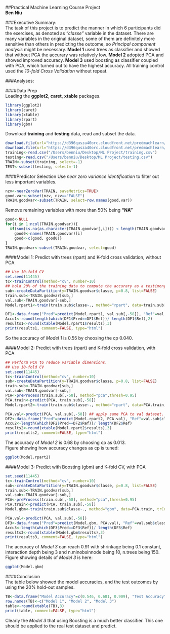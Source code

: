 ##Practical Machine Learning Course Project   
**Ben Niu**  

###Executive Summary:  
The task of this project is to predict the manner in which 6 participants did the exercises, as denoted as *"classe"* variable in the dataset. There are many variables in the original dataset, some of them are definitely more sensitive than others in predicting the outcome, so *Principal component analysis* might be necessary. **Model 1** used trees as classifier and showed that without PCA the accurary was relatively low. **Model 2** adopted PCA and showed improved accuracy. **Model 3** used boosting as classifier coupled with PCA, which turned out to have the highest accuracy. All training control used the *10-fold Cross Validation* without repeat.  

###Analyses:  

####Data Prep  
Loading the **ggplot2**, **caret**, **xtable** packages.  
```r
library(ggplot2)
library(caret)
library(xtable)
library(rpart)
library(gbm)
```
Download **training** and **testing** data, read and subset the data. 
```r
download.file(url="https://d396qusza40orc.cloudfront.net/predmachlearn/pml-training.csv", destfile="/Users/benniu/Desktop/ML Project/training.csv", method="curl")
download.file(url="https://d396qusza40orc.cloudfront.net/predmachlearn/pml-testing.csv",destfile="/Users/benniu/Desktop/ML Project/testing.csv", method="curl")
training<-read.csv("/Users/benniu/Desktop/ML Project/training.csv")
testing<-read.csv("/Users/benniu/Desktop/ML Project/testing.csv")
TRAIN<-subset(training, select=-1)
TEST<-subset(testing, select=-1)
```

####Predictor Selection
Use *near zero variance identification* to filter out less important variables.  
```r
nzv<-nearZeroVar(TRAIN, saveMetrics=TRUE)
good.var<-subset(nzv, nzv=="FALSE")
TRAIN.goodvar<-subset(TRAIN, select=row.names(good.var))
```
Remove remaining variables with more than 50% being **"NA"**  
```r
good<-NULL
for(i in 1:ncol(TRAIN.goodvar)){
  if(sum(is.na(as.character(TRAIN.goodvar[,i]))) < length(TRAIN.goodvar[,i])*0.5){
    good0<-names(TRAIN.goodvar)[i]
    good<-c(good, good0)}
}
TRAIN.goodvar<-subset(TRAIN.goodvar, select=good)
```

####Model 1: Predict with trees (rpart) and K-fold cross validation, without PCA
```r
## Use 10-fold CV
set.seed(11445)
tc<-trainControl(method="cv", number=10)
## hold 20% of the training data to compute the accurary as a testimony of the model.
sub<-createDataPartition(y=TRAIN.goodvar$classe, p=0.8, list=FALSE)
train.sub<-TRAIN.goodvar[sub,]
val.sub<-TRAIN.goodvar[-sub,]
Model.rpart1<-train(train.sub$classe~., method="rpart", data=train.sub[,-58], trControl=tc)
```
```r
DF1<-data.frame("Pred"=predict(Model.rpart1, val.sub[,-58]), "Ref"=val.sub$classe)
Accu1<-round(length(which(DF1$Pred==DF1$Ref))/ length(DF1$Ref),2)
results1<-round(xtable(Model.rpart1$results),3)
print(results1, comment=FALSE, type="html")
```
So the accuracy of *Model 1* is 0.55 by choosing the cp 0.040.  

####Model 2: Predict with trees (rpart) and K-fold cross validation, with PCA
```r
## Perform PCA to reduce variable dimensions.
## Use 10-fold CV
set.seed(11445)
tc<-trainControl(method="cv", number=10)
sub<-createDataPartition(y=TRAIN.goodvar$classe, p=0.8, list=FALSE)
train.sub<-TRAIN.goodvar[sub,]
val.sub<-TRAIN.goodvar[-sub,]
PCA<-preProcess(train.sub[,-58], method="pca",thresh=0.95)
PCA.train<-predict(PCA, train.sub[,-58])
Model.rpart2<-train(train.sub$classe~., method="rpart", data=PCA.train, trControl=tc)
```
```r
PCA.val<-predict(PCA, val.sub[,-58]) ## apply same PCA to val dataset.
DF2<-data.frame("Pred"=predict(Model.rpart2, PCA.val), "Ref"=val.sub$classe)
Accu2<-length(which(DF2$Pred==DF2$Ref))/ length(DF2$Ref)
results2<-round(xtable(Model.rpart2$results),3)
print(results2, comment=FALSE, type="html")
```
The accuracy of *Model 2* is 0.68 by choosing cp as 0.013.  
Figure showing how accuracy changes as cp is tuned:  
```r
ggplot(Model.rpart2)
```

####Model 3: Predict with Boosting (gbm) and K-fold CV, with PCA  
```r
set.seed(11445)
tc<-trainControl(method="cv", number=10)
sub<-createDataPartition(y=TRAIN.goodvar$classe, p=0.8, list=FALSE)
train.sub<-TRAIN.goodvar[sub,]
val.sub<-TRAIN.goodvar[-sub,]
PCA<-preProcess(train.sub[,-58], method="pca",thresh=0.95)
PCA.train<-predict(PCA, train.sub[,-58])
Model.gbm<-train(train.sub$classe~., method="gbm", data=PCA.train, trControl=tc, verbose=FALSE)
```
```r
PCA.val<-predict(PCA, val.sub[,-58])
DF3<-data.frame("Pred"=predict(Model.gbm, PCA.val), "Ref"=val.sub$classe)
Accu3<-length(which(DF3$Pred==DF3$Ref))/ length(DF3$Ref)
results3<-round(xtable(Model.gbm$results),3)
print(results3, comment=FALSE, type="html")
```
The accuracy of *Model 3* can reach 0.91 with shrinkage being 0.1 constant, interaction depth being 3 and n.minobsinnode being 10, n.trees being 150.  
Figure showing details of *Model 3* is here:  
```r
ggplot(Model.gbm)
```

####Conclusion  
The table below showed the model accuracies, and the test outcomes by using the 20% hold-out samples.  
```r
TB<-data.frame("Model Accuracy"=c(0.546, 0.681, 0.909), "Test Accuracy"=c(Accu1, Accu2, Accu3))
row.names(TB)<-c("Model 1", "Model 2", "Model 3")
table<-round(xtable(TB),3)
print(table, comment=FALSE, type="html")
```
Clearly the *Model 3* that using Boosting is a much better classifier. This one should be applied to the real test dataset and predict.  






